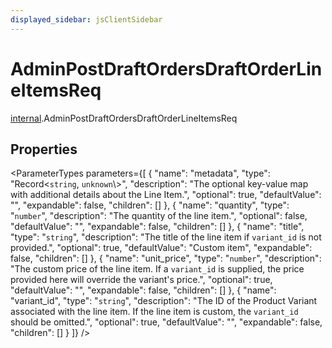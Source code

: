 ```yaml
---
displayed_sidebar: jsClientSidebar
---
```



# AdminPostDraftOrdersDraftOrderLineItemsReq

[internal](../../modules/internal.mdx).AdminPostDraftOrdersDraftOrderLineItemsReq

## Properties

<ParameterTypes parameters={[
  {
    "name": "metadata",
    "type": "Record<`string`, `unknown`\\>",
    "description": "The optional key-value map with additional details about the Line Item.",
    "optional": true,
    "defaultValue": "",
    "expandable": false,
    "children": []
  },
  {
    "name": "quantity",
    "type": "`number`",
    "description": "The quantity of the line item.",
    "optional": false,
    "defaultValue": "",
    "expandable": false,
    "children": []
  },
  {
    "name": "title",
    "type": "`string`",
    "description": "The title of the line item if `variant_id` is not provided.",
    "optional": true,
    "defaultValue": "Custom item",
    "expandable": false,
    "children": []
  },
  {
    "name": "unit_price",
    "type": "`number`",
    "description": "The custom price of the line item. If a `variant_id` is supplied, the price provided here will override the variant's price.",
    "optional": true,
    "defaultValue": "",
    "expandable": false,
    "children": []
  },
  {
    "name": "variant_id",
    "type": "`string`",
    "description": "The ID of the Product Variant associated with the line item. If the line item is custom, the `variant_id` should be omitted.",
    "optional": true,
    "defaultValue": "",
    "expandable": false,
    "children": []
  }
]} />
